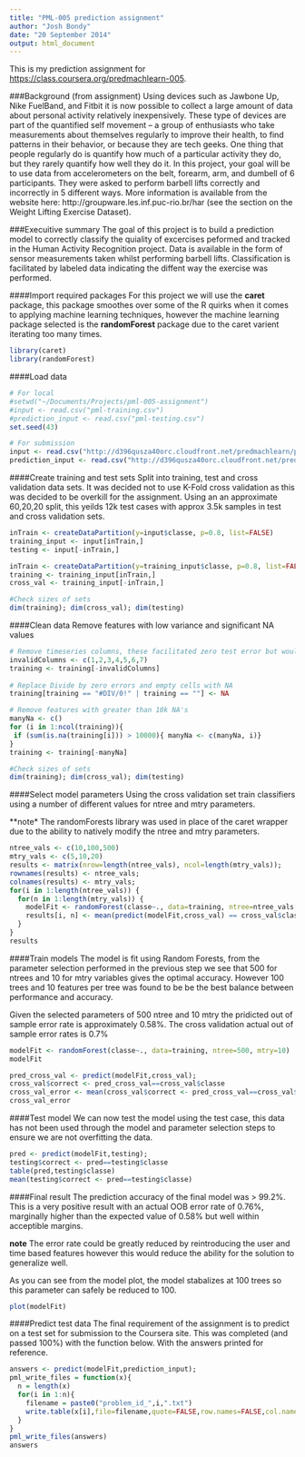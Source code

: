 ```yaml
---
title: "PML-005 prediction assignment"
author: "Josh Bondy"
date: "20 September 2014"
output: html_document
---
```


This is my prediction assignment for <https://class.coursera.org/predmachlearn-005>.

###Background (from assignment)
Using devices such as Jawbone Up, Nike FuelBand, and Fitbit it is now possible to collect a large amount of data about personal activity relatively inexpensively. These type of devices are part of the quantified self movement – a group of enthusiasts who take measurements about themselves regularly to improve their health, to find patterns in their behavior, or because they are tech geeks. One thing that people regularly do is quantify how much of a particular activity they do, but they rarely quantify how well they do it. In this project, your goal will be to use data from accelerometers on the belt, forearm, arm, and dumbell of 6 participants. They were asked to perform barbell lifts correctly and incorrectly in 5 different ways. More information is available from the website here: http://groupware.les.inf.puc-rio.br/har (see the section on the Weight Lifting Exercise Dataset). 

###Execuitive summary
The goal of this project is to build a prediction model to correctly classify the quiality of excercises peformed and tracked in the Human Activity Recognition project. Data is available in the form of sensor measurements taken whilst performing barbell lifts. Classification is facilitated by labeled data indicating the diffent way the exercise was performed.

####Import required packages
For this project we will use the **caret** package, this package smoothes over some of the R quirks when it comes to applying machine learning techniques, however the machine learning package selected is the **randomForest** package due to the caret varient iterating too many times. 

```r
library(caret)
library(randomForest)
```

####Load data
```r
# For local
#setwd("~/Documents/Projects/pml-005-assignment")
#input <- read.csv("pml-training.csv")
#prediction_input <- read.csv("pml-testing.csv") 
set.seed(43)

# For submission
input <- read.csv("http://d396qusza40orc.cloudfront.net/predmachlearn/pml-training.csv")
prediction_input <- read.csv("http://d396qusza40orc.cloudfront.net/predmachlearn/pml-testing.csv")
```

####Create training and test sets
Split into training, test and cross validation data sets. It was decided not to use K-Fold cross validation as this was decided to be overkill for the assignment. Using an an approximate 60,20,20 split, this yeilds 12k test cases with approx 3.5k samples in test and cross validation sets.

```r
inTrain <- createDataPartition(y=input$classe, p=0.8, list=FALSE)
training_input <- input[inTrain,]
testing <- input[-inTrain,]

inTrain <- createDataPartition(y=training_input$classe, p=0.8, list=FALSE)
training <- training_input[inTrain,]
cross_val <- training_input[-inTrain,]

#Check sizes of sets
dim(training); dim(cross_val); dim(testing)
```

####Clean data
Remove features with low variance and significant NA values
```r

# Remove timeseries columns, these facilitated zero test error but would cause failure to generalize
invalidColumns <- c(1,2,3,4,5,6,7)
training <- training[-invalidColumns]
  
# Replace Divide by zero errors and empty cells with NA
training[training == "#DIV/0!" | training == ""] <- NA

# Remove features with greater than 10k NA's 
manyNa <- c()
for (i in 1:ncol(training)){
 if (sum(is.na(training[i])) > 10000){ manyNa <- c(manyNa, i)}
}
training <- training[-manyNa]

#Check sizes of sets
dim(training); dim(cross_val); dim(testing)
```

####Select model parameters
Using the cross validation set train classifiers using a number of different values for ntree and mtry parameters. 

**note* The randomForests library was used in place of the caret wrapper due to the ability to natively modify the ntree and mtry parameters. 

```r
ntree_vals <- c(10,100,500)
mtry_vals <- c(5,10,20)
results <- matrix(nrow=length(ntree_vals), ncol=length(mtry_vals)); 
rownames(results) <- ntree_vals; 
colnames(results) <- mtry_vals;
for(i in 1:length(ntree_vals)) {
  for(n in 1:length(mtry_vals)) {
    modelFit <- randomForest(classe~., data=training, ntree=ntree_vals[i], mtry=mtry_vals[n])
    results[i, n] <- mean(predict(modelFit,cross_val) == cross_val$classe)
  }
}
results

```

####Train models
The model is fit using Random Forests, from the parameter selection performed in the previous step we see that 500 for ntrees and 10 for mtry variables gives the optimal accuracy. However 100 trees and 10 features per tree was found to be be the best balance between performance and accuracy.

Given the selected parameters of 500 ntree and 10 mtry the pridicted out of sample error rate is approximately 0.58%. The cross validation actual out of sample error rates is 0.7%

```r
modelFit <- randomForest(classe~., data=training, ntree=500, mtry=10)
modelFit

pred_cross_val <- predict(modelFit,cross_val);
cross_val$correct <- pred_cross_val==cross_val$classe
cross_val_error <- mean(cross_val$correct <- pred_cross_val==cross_val$classe) 
cross_val_error

```

####Test model
We can now test the model using the test case, this data has not been used through the model and parameter selection steps to ensure we are not overfitting the data. 

```r
pred <- predict(modelFit,testing); 
testing$correct <- pred==testing$classe
table(pred,testing$classe)
mean(testing$correct <- pred==testing$classe)
```

####Final result
The prediction accuracy of the final model was > 99.2%. This is a very positive result with an actual OOB error rate of 0.76%, marginally higher than the expected value of 0.58% but well within acceptible margins.  

**note** The error rate could be greatly reduced by reintroducing the user and time based features however this would reduce the ability for the solution to generalize well.

As you can see from the model plot, the model stabalizes at 100 trees so this parameter can safely be reduced to 100.


```r
plot(modelFit)
```

####Predict test data
The final requirement of the assignment is to predict on a test set for submission to the Coursera site. This was completed (and passed 100%) with the function below. With the answers printed for reference.

```r
answers <- predict(modelFit,prediction_input); 
pml_write_files = function(x){
  n = length(x)
  for(i in 1:n){
    filename = paste0("problem_id_",i,".txt")
    write.table(x[i],file=filename,quote=FALSE,row.names=FALSE,col.names=FALSE)
  }
}
pml_write_files(answers)
answers
```


